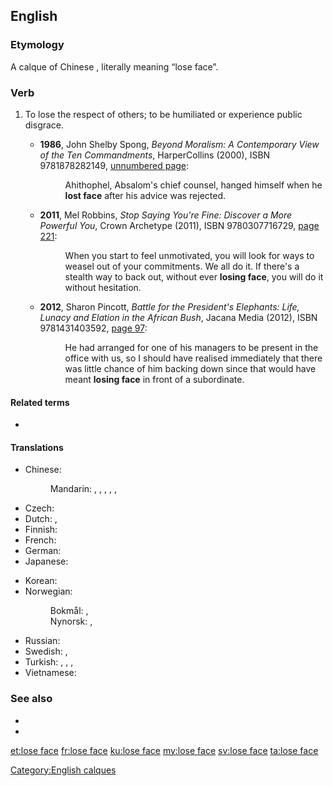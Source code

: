 ==English==
{{was wotd|2013|January|25}}

===Etymology===
A calque of Chinese {{zh-tsp|丟臉|丢脸|diū liǎn}}, literally meaning “lose face”.

===Verb===
{{en-verb|head=[[lose]] [[face]]|loses face|losing face|lost face}}

# {{context|idiomatic|lang=en}} To lose the respect of others; to be humiliated or experience public disgrace.
#* '''1986''', John Shelby Spong, ''Beyond Moralism: A Contemporary View of the Ten Commandments'', HarperCollins (2000), ISBN 9781878282149, [http://books.google.com/books?id=J7TT9J67GFcC&pg=PT101&dq=%22lost+face%2 unnumbered page]:
#*: Ahithophel, Absalom's chief counsel, hanged himself when he '''lost face''' after his advice was rejected.
#* '''2011''', Mel Robbins, ''Stop Saying You're Fine: Discover a More Powerful You'', Crown Archetype (2011), ISBN 9780307716729, [http://books.google.com/books?id=VHcJIPSajrcC&pg=PA221#v=onepage&q&f=false page 221]:
#*: When you start to feel unmotivated, you will look for ways to weasel out of your commitments. We all do it. If there's a stealth way to back out, without ever '''losing face''', you will do it without hesitation.
#* '''2012''', Sharon Pincott, ''Battle for the President's Elephants: Life, Lunacy and Elation in the African Bush'', Jacana Media (2012), ISBN 9781431403592, [http://books.google.com/books?id=GP-RtQMzxoAC&pg=PA97&dq=%22losing+face%22 page 97]:
#*: He had arranged for one of his managers to be present in the office with us, so I should have realised immediately that there was little chance of him backing down since that would have meant '''losing face''' in front of a subordinate.

====Related terms====
* {{l|en|loss of face}}

====Translations====
{{trans-top|lose respect of others}}
* Chinese:
*: Mandarin: {{t|cmn|丟臉|sc=Hani}}, {{t+|cmn|丢脸|tr=diūliǎn|sc=Hani}}, {{t|cmn|丟人|sc=Hani}}, {{t+|cmn|丢人|tr=diūrén|sc=Hani}}, {{t|cmn|丟面子|sc=Hani}}, {{t+|cmn|丢面子|tr=diū miànzi|sc=Hani}}
* Czech: {{t|cs|ztratit tvář}}
* Dutch: {{t|nl|het gezicht verliezen}}, {{l|nl|gezichtsverlies}} {{l|nl|lijden}}
* Finnish: {{t|fi|menettää kasvonsa}}
* French: {{t+|fr|perdre la face}}
* German: {{t+|de|das Gesicht verlieren}}
* Japanese: {{t|ja|面目を失う|tr=めんぼくをうしなう, menboku-o ushinau|sc=Jpan}}
{{trans-mid}}
* Korean: {{t|ko|얼굴을 잃다|tr=eolgur-eul ilta|sc=Kore}}
* Norwegian:
*: Bokmål: {{t|nb|tape ansikt}}, {{t|nb|miste ansikt}}
*: Nynorsk: {{t|nn|miste andlet}}, {{t|nn|miste ansikt}}
* Russian: {{t|ru|потерять лицо|pf|tr=poterját' licó|sc=Cyrl}}
* Swedish: {{t|sv|förlora ansiktet}}, {{t|sv|tappa ansiktet}}
* Turkish: {{t|tr|itibarını kaybetmek}}, {{t|tr|mahçup olmak}}, {{t|tr|saygınlığını yitirmek}}, {{t+|tr|yüzü kalmamak}}
* Vietnamese: {{t+|vi|mất mặt}}
{{trans-bottom}}

===See also===
{{wikipedia|face (sociological concept)}}
* {{l|en|give face}}
* {{l|en|save face}}

[[Category:English calques]]

[[et:lose face]]
[[fr:lose face]]
[[ku:lose face]]
[[my:lose face]]
[[sv:lose face]]
[[ta:lose face]]
